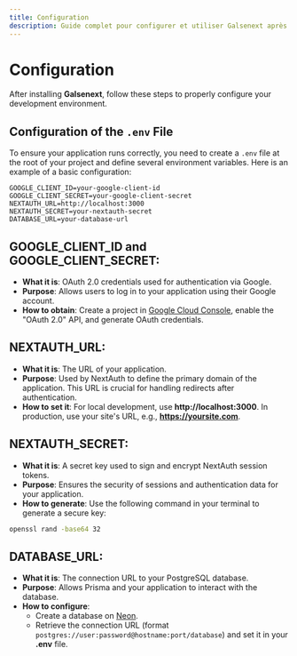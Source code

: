 ```yaml
---
title: Configuration
description: Guide complet pour configurer et utiliser Galsenext après l'installation.
---
```


# Configuration

After installing **Galsenext**, follow these steps to properly configure your development environment.

## Configuration of the `.env` File

To ensure your application runs correctly, you need to create a `.env` file at the root of your project and define several environment variables. Here is an example of a basic configuration:

```plaintext
GOOGLE_CLIENT_ID=your-google-client-id
GOOGLE_CLIENT_SECRET=your-google-client-secret
NEXTAUTH_URL=http://localhost:3000
NEXTAUTH_SECRET=your-nextauth-secret
DATABASE_URL=your-database-url
```

## GOOGLE_CLIENT_ID and GOOGLE_CLIENT_SECRET:

- **What it is**: OAuth 2.0 credentials used for authentication via Google.
- **Purpose**: Allows users to log in to your application using their Google account.
- **How to obtain**: Create a project in [Google Cloud Console](https://cloud.google.com), enable the "OAuth 2.0" API, and generate OAuth credentials.

## NEXTAUTH_URL:

- **What it is**: The URL of your application.
- **Purpose**: Used by NextAuth to define the primary domain of the application. This URL is crucial for handling redirects after authentication.
- **How to set it**: For local development, use **http://localhost:3000**. In production, use your site's URL, e.g., **https://yoursite.com**.

## NEXTAUTH_SECRET:

- **What it is**: A secret key used to sign and encrypt NextAuth session tokens.
- **Purpose**: Ensures the security of sessions and authentication data for your application.
- **How to generate**: Use the following command in your terminal to generate a secure key:

```bash
openssl rand -base64 32
```

## DATABASE_URL:

- **What it is**: The connection URL to your PostgreSQL database.
- **Purpose**: Allows Prisma and your application to interact with the database.
- **How to configure**:
  - Create a database on [Neon](https://neon.tech).
  - Retrieve the connection URL (format `postgres://user:password@hostname:port/database`) and set it in your **.env** file.
